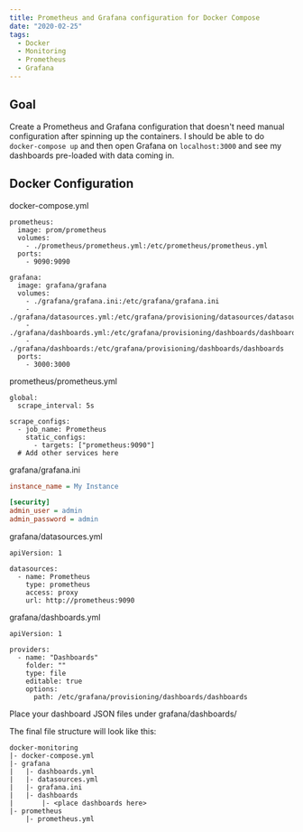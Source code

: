 ```yaml
---
title: Prometheus and Grafana configuration for Docker Compose
date: "2020-02-25"
tags:
  - Docker
  - Monitoring
  - Prometheus
  - Grafana
---
```


## Goal

Create a Prometheus and Grafana configuration that doesn't need manual configuration after spinning up the containers.
I should be able to do `docker-compose up` and then open Grafana on `localhost:3000` and see my dashboards pre-loaded with data coming in.

## Docker Configuration

docker-compose.yml

```
prometheus:
  image: prom/prometheus
  volumes:
    - ./prometheus/prometheus.yml:/etc/prometheus/prometheus.yml
  ports:
    - 9090:9090

grafana:
  image: grafana/grafana
  volumes:
    - ./grafana/grafana.ini:/etc/grafana/grafana.ini
    - ./grafana/datasources.yml:/etc/grafana/provisioning/datasources/datasources.yml
    - ./grafana/dashboards.yml:/etc/grafana/provisioning/dashboards/dashboards.yml
    - ./grafana/dashboards:/etc/grafana/provisioning/dashboards/dashboards
  ports:
    - 3000:3000
```

prometheus/prometheus.yml

```
global:
  scrape_interval: 5s

scrape_configs:
  - job_name: Prometheus
    static_configs:
      - targets: ["prometheus:9090"]
  # Add other services here
```

grafana/grafana.ini

```ini
instance_name = My Instance

[security]
admin_user = admin
admin_password = admin
```

grafana/datasources.yml

```
apiVersion: 1

datasources:
  - name: Prometheus
    type: prometheus
    access: proxy
    url: http://prometheus:9090
```

grafana/dashboards.yml

```
apiVersion: 1

providers:
  - name: "Dashboards"
    folder: ""
    type: file
    editable: true
    options:
      path: /etc/grafana/provisioning/dashboards/dashboards
```

Place your dashboard JSON files under grafana/dashboards/

The final file structure will look like this:

```
docker-monitoring
|- docker-compose.yml
|- grafana
|   |- dashboards.yml
|   |- datasources.yml
|   |- grafana.ini
|   |- dashboards
|       |- <place dashboards here>
|- prometheus
    |- prometheus.yml
```
